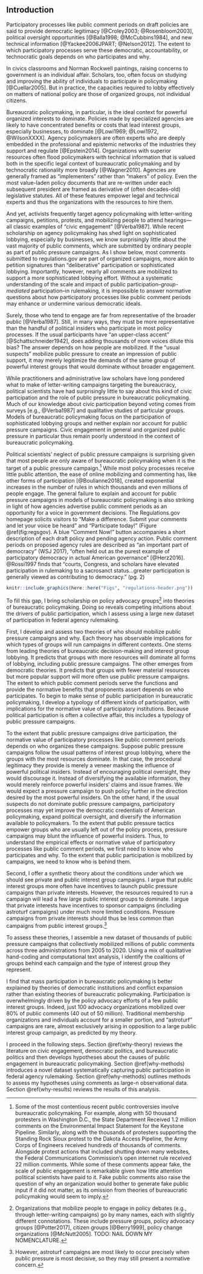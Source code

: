 ## Introduction {#why-intro}

Participatory processes like public comment periods on draft policies are said to provide democratic legitimacy [@Croley2003; @Rosenbloom2003], political oversight opportunities [@Balla1998; @McCubbins1984], and new technical information [@Yackee2006JPART; @Nelson2012]. The extent to which participatory processes serve these democratic, accountability, or technocratic goals depends on who participates and why.

In civics classrooms and Norman Rockwell paintings, raising concerns to government is an individual affair. Scholars, too, often focus on studying and improving the ability of individuals to participate in policymaking [@Cuellar2005]. But in practice, the capacities required to lobby effectively on matters of national policy are those of organized groups, not individual citizens.

<!--PUZZLE-->
<!--Each sentence here should be a topic sentence of the theory section-->

Bureaucratic policymaking, in particular, is the ideal context for powerful organized interests to dominate. Policies made by specialized agencies are likely to have concentrated benefits or costs that lead interest groups, especially businesses, to dominate [@Lowi1969; @Lowi1972, @WilsonXXXX]. Agency policymakers are often experts who are deeply embedded in the professional and epistemic networks of the industries they support and regulate [@Epstein2014]. Organizations with superior resources often flood policymakers with technical information that is valued both in  the specific legal context of bureaucratic policymaking and by technocratic rationality more broadly [@Wagner2010]. Agencies are generally framed as "implementers" rather than "makers" of policy. Even the most value-laden policy documents that are re-written under each subsequent president are framed as derivative of (often decades-old) legislative statutes. All of these features empower legal and technical experts and thus the organizations with the resources to hire them.

<!--PUZZEL-->

And yet, activists frequently target agency policymaking with letter-writing campaigns, petitions, protests, and mobilizing people to attend hearings---all classic examples of "civic engagement" [@Verba1987]. While recent scholarship on agency policymaking has shed light on sophisticated lobbying, especially by businesses, we know surprisingly little about the vast majority of public comments, which are submitted by ordinary people as part of public pressure campaigns. As I show below, most comments submitted to regulations.gov are part of organized campaigns, more akin to petition signatures than "deliberative" participation or sophisticated lobbying. Importantly, however, nearly all comments are mobilized to support a more sophisticated lobbying effort. Without a systematic understanding of the scale and impact of public participation--*group-mediated* participation--in rulemaking, it is impossible to answer normative questions about how participatory processes like public comment periods may enhance or undermine various democratic ideals.

<!--Not the ideal place for this?-->

Surely, those who tend to engage are far from representative of the broader public [@Verba1987]. Still, in many ways, they must be more representative than the handful of political insiders who participate in most policy processes. If the usual participants have "an upper-class accent" [@Schattschneider1942], does adding thousands of more voices dilute this bias? The answer depends on how people are mobilized. If the "usual suspects" mobilize public pressure to create an impression of public support, it may merely legitimize the demands of the same group of powerful interest groups that would dominate without broader engagement.

<!--GAP-->

While practitioners and administrative law scholars have long pondered what to make of letter-writing campaigns targeting the bureaucracy, political scientists have had surprisingly little to say about this kind of civic participation and the role of public pressure in bureaucratic policymaking. Much of our knowledge about civic participation beyond voting comes from surveys [e.g., @Verba1987] and qualitative studies of particular groups. Models of bureaucratic policymaking focus on the participation of sophisticated lobbying groups and neither explain nor account for public pressure campaigns. Civic engagement in general and organized public pressure in particular thus remain poorly understood in the context of bureaucratic policymaking.

<!-- GAP IS SURPRISING -->

Political scientists' neglect of public pressure campaigns is surprising given that most people are only aware of bureaucratic policymaking when it is the target of a public pressure campaign.[^why-intro-1] While most policy processes receive little public attention, the ease of online mobilizing and commenting has, like other forms of participation [@Boulianne2018], created exponential increases in the number of rules in which thousands and even millions of people engage. <!--These bursts of civic participation may affect
rulemaking [@Coglianese2001], but this intuition has yet to be tested.--> The general failure to explain and account for public pressure campaigns in models of bureaucratic policymaking is also striking in light of how agencies advertise public comment periods as an opportunity for a voice in government decisions. The Regulations.gov homepage solicits visitors to "Make a difference. Submit your comments and let your voice be heard" and "Participate today!" (Figure \@ref(fig:regsgov). A blue "Comment Now!" button accompanies a short description of each draft policy and pending agency action. Public comment periods on proposed agency rules are described as "an important part of democracy" (WSJ 2017), "often held out as the purest example of participatory democracy in actual American governance" [@Herz2016]. @Rossi1997 finds that "courts, Congress, and scholars have elevated participation in rulemaking to a sacrosanct status...greater participation is generally viewed as contributing to democracy." (pg. 2)

[^why-intro-1]: Some of the most contentious recent public controversies involve bureaucratic policymaking. For example, along with 50 thousand protesters in Washington D.C., the State Department Received 1.2 million comments on the Environmental Impact Statement for the Keystone Pipeline. Similarly, along with the thousands of protesters supporting the Standing Rock Sioux protest to the Dakota Access Pipeline, the Army Corps of Engineers received hundreds of thousands of comments. Alongside protest actions that included shutting down many websites, the Federal Communications Commission's open internet rule received 22 million comments. While some of these comments appear fake, the scale of public engagement is remarkable given how little attention political scientists have paid to it. Fake public comments also raise the question of why an organization would bother to generate fake public input if it did not matter, as its omission from theories of bureaucratic policymaking would seem to imply.

```r

knitr::include_graphics(here::here("Figs", "regulations-header.png"))
```

<!--fill gap-->

To fill this gap, I bring scholarship on policy advocacy groups[^why-intro-2] into theories of bureaucratic policymaking. Doing so reveals competing intuitions about the drivers of public participation, which I assess using a large new dataset of participation in federal agency rulemaking.

[^why-intro-2]: Organizations that mobilize people to engage in policy debates (e.g., through letter-writing campaigns) go by many names, each with slightly different connotations. These include pressure groups, policy advocacy groups [@Potter2017], citizen groups [@Berry1999], policy change organizations [@McNutt2005]. TODO: NAIL DOWN MY NOMENCLATURE.

<!-- summary, usual suspects vs underdog. this could be shorter, longer below-->

First, I develop and assess two theories of who should mobilize public pressure campaigns and why. Each theory has observable implications for which types of groups will run campaigns in different contexts. One stems from leading theories of bureaucratic decision-making and interest group lobbying. It predicts that groups with more resources will dominate all forms of lobbying, including public pressure campaigns. The other emerges from democratic theories. It predicts that groups with fewer material resources but more popular support will more often use public pressure campaigns. The extent to which public comment periods serve the functions and provide the normative benefits that proponents assert depends on who participates. To begin to make sense of public participation in bureaucratic policymaking, I develop a typology of different kinds of participation, with implications for the normative value of participatory institutions. Because political participation is often a collective affair, this includes a typology of public pressure campaigns.

To the extent that public pressure campaigns drive participation, the normative value of participatory processes like public comment periods depends on who organizes these campaigns. Suppose public pressure campaigns follow the usual patterns of interest group lobbying, where the groups with the most resources dominate. In that case, the procedural legitimacy they provide is merely a veneer masking the influence of powerful political insiders. Instead of encouraging political oversight, they would discourage it. Instead of diversifying the available information, they would merely reinforce powerful insiders' claims and issue frames. We would expect a pressure campaign to push policy further in the direction desired by the most powerful insiders. On the other hand, if the usual suspects do not dominate public pressure campaigns, participatory processes may yet improve the democratic credentials of American policymaking, expand political oversight, and diversify the information available to policymakers. To the extent that public pressure tactics empower groups who are usually left out of the policy process, pressure campaigns may blunt the influence of powerful insiders. Thus, to understand the empirical effects or normative value of participatory processes like public comment periods, we first need to know who participates and why. To the extent that public participation is mobilized by campaigns, we need to know who is behind them.

Second, I offer a synthetic theory about the conditions under which we should see private and public interest group campaigns. I argue that public interest groups more often have incentives to launch public pressure campaigns than private interests. However, the resources required to run a campaign will lead a few large public interest groups to dominate. I argue that private interests have incentives to sponsor campaigns (including astroturf campaigns) under much more limited conditions. Pressure campaigns from private interests should thus be less common than campaigns from public interest groups.[^why-intro-3]

[^why-intro-3]: However, astroturf campaigns are most likely to occur precisely when public pressure is most decisive, so they may still present a normative concern.

To assess these theories, I assemble a new dataset of thousands of public pressure campaigns that collectively mobilized millions of public comments across three administrations from 2005 to 2020. Using a mix of qualitative hand-coding and computational text analysis, I identify the coalitions of groups behind each campaign and the type of interest group they represent.

I find that mass participation in bureaucratic policymaking is better explained by theories of democratic institutions and conflict expansion rather than existing theories of bureaucratic policymaking. Participation is overwhelmingly driven by the policy advocacy efforts of a few public interest groups. Indeed, just 100 advocacy organizations mobilized over 80% of public comments (40 out of 50 million). Traditional membership organizations and individuals account for a smaller portion, and "astroturf" campaigns are rare, almost exclusively arising in opposition to a large public interest group campaign, as predicted by my theory.

I proceed in the following steps. Section \@ref(why-theory) reviews the literature on civic engagement, democratic politics, and bureaucratic politics and then develops hypotheses about the causes of public engagement in bureaucratic policymaking. Section \@ref(why-methods) introduces a novel dataset systematically capturing public participation in federal agency rulemaking. Section \@ref(why-methods) outlines methods to assess my hypotheses using comments as large-n observational data. Section \@ref(why-results) reviews the results of this analysis.

```{=html}
<!--broaden public participation, political oversight, and relevant information--and their ultimate impact on policy depends on who organizes them. If 
<!--Observers often ask how effective public pressure campaigns are. From a political science perspective, the question is 
Increasing civic engagement, oversight, and information,-->
```
